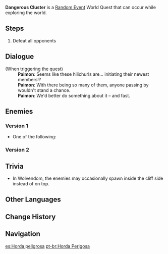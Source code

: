 {{Quest Infobox
|id             = 
|image          = Random Event Dangerous Cluster.png
|caption        = Pyro Abyss Mage version
|type           = World
|group          = Random Event
|region         = Mondstadt
|startLocation  = [[Cape Oath]], [[Mondstadt]]
|startLocation2 = [[Starfell Lake]], Mondstadt
|startLocation3 = [[Wolvendom]], Mondstadt
|startLocation4 = [[Stormbearer Mountains]], Mondstadt
|other          = *AR-Dependent Rewards
|characters     = Paimon; Traveler
}}
'''Dangerous Cluster''' is a [[Random Event]] World Quest that can occur while exploring the world.

==Steps==
# Defeat all opponents

==Dialogue==
{{Dialogue start}}
;(When triggering the quest)
:'''Paimon''': Seems like these hilichurls are... initiating their newest members!?
:'''Paimon''': With there being so many of them, anyone passing by wouldn't stand a chance.
:'''Paimon''': We'd better do something about it – and fast.
{{Dialogue end}}

==Enemies==
===Version 1=== 
{{Enemy List|Hilichurl Fighter*2;Hilichurl Grenadier}}
* One of the following: {{Enemy List|Hydro Abyss Mage;Pyro Abyss Mage;Dendro Samachurl;Cryo Abyss Mage}}

===Version 2=== 
{{Enemy List|Hydro Samachurl;Hilichurl Fighter*3}}

==Trivia==
* In Wolvendom, the enemies may occasionally spawn inside the cliff side instead of on top.

==Other Languages==
{{Other Languages
|en      = Dangerous Cluster
|zhs     = 危险集群
|zhs_rm  = Wēixiǎn Jíqún
|zht     = 危險集群
|zht_rm  = Wéixiǎn Jíqún
|zh_tl   = Dangerous Cluster
|ja      = 危険な集落
|ja_rm   = Kikenna Shuuraku
|ja_tl   = Dangerous Community
|ko      = 위험한 무리
|ko_rm   = Wiheomhan Muri
|ko_tl   = Dangerous Herd
|es      = Horda peligrosa
|es_tl   = Dangerous Horde
|fr      = Horde dangereuse
|fr_tl   = Dangerous Horde
|ru      = Обнаружена опасность
|ru_tl   = Discovered Danger
|th      = กลุ่มอันตราย
|th_rm   = 
|th_tl   = Dangerous Group
|vi      = Phát Hiện Nguy Hiểm
|vi_tl   = 
|de      = Gefährliche Horde
|de_tl   = Dangerous Horde
|id      = Kelompok Berbahaya
|id_tl   = Dangerous Group
|pt      = Horda Perigosa
|pt_tl   = Dangerous Horde
|tr      = Tehlikeli Grup
|tr_tl   = 
|it      = Assembramento pericoloso
|it_tl   = 
}}

==Change History==
{{Change History|1.0}}

==Navigation==
{{Quests by Type Navbox|type=Random Events}}

[[es:Horda peligrosa]]
[[pt-br:Horda Perigosa]]
